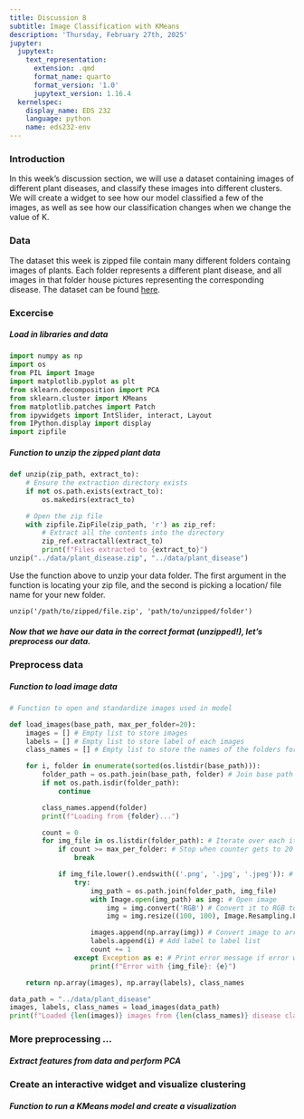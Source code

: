 ```yaml
---
title: Discussion 8
subtitle: Image Classification with KMeans
description: 'Thursday, February 27th, 2025'
jupyter:
  jupytext:
    text_representation:
      extension: .qmd
      format_name: quarto
      format_version: '1.0'
      jupytext_version: 1.16.4
  kernelspec:
    display_name: EDS 232
    language: python
    name: eds232-env
---
```


### Introduction

In this week's discussion section, we will use a dataset containing images of different plant diseases, and classify these images into different clusters. We will create a widget to see how our model classified a few of the images, as well as see how our classification changes when we change the value of K. 

### Data 

The dataset this week is zipped file contain many different folders containg images of plants. Each folder represents a different plant disease, and all images in that folder house pictures representing the corresponding disease.  The dataset can be found [here](https://data.mendeley.com/datasets/tywbtsjrjv/1/files/b4e3a32f-c0bd-4060-81e9-6144231f2520).  

### Excercise

##### Load in libraries and data

```python
import numpy as np
import os
from PIL import Image
import matplotlib.pyplot as plt
from sklearn.decomposition import PCA
from sklearn.cluster import KMeans
from matplotlib.patches import Patch
from ipywidgets import IntSlider, interact, Layout
from IPython.display import display
import zipfile
```

##### Function to unzip the zipped plant data

```python
def unzip(zip_path, extract_to):
    # Ensure the extraction directory exists
    if not os.path.exists(extract_to):
        os.makedirs(extract_to)

    # Open the zip file
    with zipfile.ZipFile(zip_path, 'r') as zip_ref:
        # Extract all the contents into the directory
        zip_ref.extractall(extract_to)
        print(f"Files extracted to {extract_to}")
unzip("../data/plant_disease.zip", "../data/plant_disease")
```

Use the function above to unzip your data folder. The first argument in the function is locating your zip file, and the second is picking a location/ file name for your new folder.


`unzip('/path/to/zipped/file.zip', 'path/to/unzipped/folder')`

##### Now that we have our data in the correct format (unzipped!), let's preprocess our data.

### Preprocess data

##### Function to load image data

```python
# Function to open and standardize images used in model

def load_images(base_path, max_per_folder=20):
    images = [] # Empty list to store images
    labels = [] # Empty list to store label of each images
    class_names = [] # Empty list to store the names of the folders for all images

    for i, folder in enumerate(sorted(os.listdir(base_path))):
        folder_path = os.path.join(base_path, folder) # Join base path with folders to iterate over
        if not os.path.isdir(folder_path):
            continue

        class_names.append(folder)
        print(f"Loading from {folder}...")

        count = 0
        for img_file in os.listdir(folder_path): # Iterate over each item in each folder
            if count >= max_per_folder: # Stop when counter gets to 20 images
                break

            if img_file.lower().endswith(('.png', '.jpg', '.jpeg')): # Ensure file in folder is correct format
                try:
                    img_path = os.path.join(folder_path, img_file)
                    with Image.open(img_path) as img: # Open image
                        img = img.convert('RGB') # Convert it to RGB to standardize color channels
                        img = img.resize((100, 100), Image.Resampling.LANCZOS) # Resize image using LANCZOS resampling method

                    images.append(np.array(img)) # Convert image to array and add to image list
                    labels.append(i) # Add label to label list 
                    count += 1
                except Exception as e: # Print error message if error with a file
                    print(f"Error with {img_file}: {e}")

    return np.array(images), np.array(labels), class_names

data_path = "../data/plant_disease"
images, labels, class_names = load_images(data_path)
print(f"Loaded {len(images)} images from {len(class_names)} disease classes")
```

### More preprocessing ...

##### Extract features from data and perform PCA


### Create an interactive widget and visualize clustering

##### Function to run a KMeans model and create a visualization

